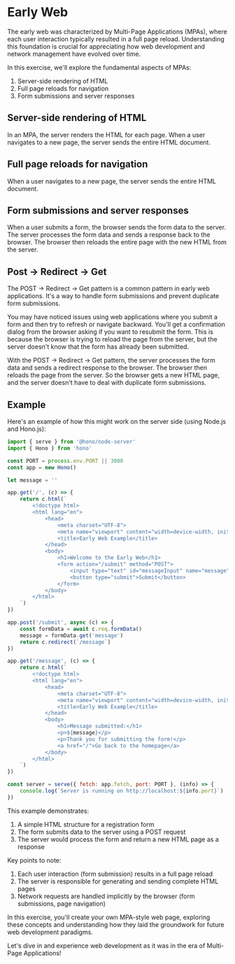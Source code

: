 # Early Web

The early web was characterized by Multi-Page Applications (MPAs), where each
user interaction typically resulted in a full page reload. Understanding this
foundation is crucial for appreciating how web development and network
management have evolved over time.

In this exercise, we'll explore the fundamental aspects of MPAs:

1. Server-side rendering of HTML
2. Full page reloads for navigation
3. Form submissions and server responses

## Server-side rendering of HTML

In an MPA, the server renders the HTML for each page. When a user navigates to a
new page, the server sends the entire HTML document.

## Full page reloads for navigation

When a user navigates to a new page, the server sends the entire HTML document.

## Form submissions and server responses

When a user submits a form, the browser sends the form data to the server. The
server processes the form data and sends a response back to the browser. The
browser then reloads the entire page with the new HTML from the server.

## Post -> Redirect -> Get

The POST -> Redirect -> Get pattern is a common pattern in early web
applications. It's a way to handle form submissions and prevent duplicate form
submissions.

You may have noticed issues using web applications where you submit a form and
then try to refresh or navigate backward. You'll get a confirmation dialog from
the browser asking if you want to resubmit the form. This is because the browser
is trying to reload the page from the server, but the server doesn't know that
the form has already been submitted.

With the POST -> Redirect -> Get pattern, the server processes the form data and
sends a redirect response to the browser. The browser then reloads the page from
the server. So the browser gets a new HTML page, and the server doesn't have to
deal with duplicate form submissions.

## Example

Here's an example of how this might work on the server side (using Node.js and
Hono.js):

```js
import { serve } from '@hono/node-server'
import { Hono } from 'hono'

const PORT = process.env.PORT || 3000
const app = new Hono()

let message = ''

app.get('/', (c) => {
	return c.html(`
		<!doctype html>
		<html lang="en">
			<head>
				<meta charset="UTF-8">
				<meta name="viewport" content="width=device-width, initial-scale=1.0" />
				<title>Early Web Example</title>
			</head>
			<body>
				<h1>Welcome to the Early Web</h1>
				<form action="/submit" method="POST">
					<input type="text" id="messageInput" name="message" placeholder="Enter your message" />
					<button type="submit">Submit</button>
				</form>
			</body>
		</html>
	`)
})

app.post('/submit', async (c) => {
	const formData = await c.req.formData()
	message = formData.get('message')
	return c.redirect(`/message`)
})

app.get('/message', (c) => {
	return c.html(`
		<!doctype html>
		<html lang="en">
			<head>
				<meta charset="UTF-8">
				<meta name="viewport" content="width=device-width, initial-scale=1.0" />
				<title>Early Web Example</title>
			</head>
			<body>
				<h1>Message submitted:</h1>
				<p>${message}</p>
				<p>Thank you for submitting the form!</p>
				<a href="/">Go back to the homepage</a>
			</body>
		</html>
	`)
})

const server = serve({ fetch: app.fetch, port: PORT }, (info) => {
	console.log(`Server is running on http://localhost:${info.port}`)
})
```

This example demonstrates:

1. A simple HTML structure for a registration form
2. The form submits data to the server using a POST request
3. The server would process the form and return a new HTML page as a response

Key points to note:

1. Each user interaction (form submission) results in a full page reload
2. The server is responsible for generating and sending complete HTML pages
3. Network requests are handled implicitly by the browser (form submissions,
   page navigation)

In this exercise, you'll create your own MPA-style web page, exploring these
concepts and understanding how they laid the groundwork for future web
development paradigms.

Let's dive in and experience web development as it was in the era of
Multi-Page Applications!
